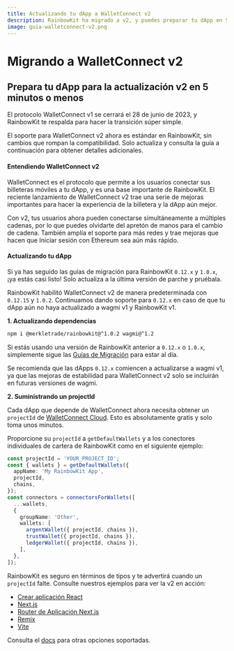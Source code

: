 ```yaml
---
title: Actualizando tu dApp a WalletConnect v2
description: RainbowKit ha migrado a v2, y puedes preparar tu dApp en 5 minutos o menos
image: guia-walletconnect-v2.png
---
```


# Migrando a WalletConnect v2

## Prepara tu dApp para la actualización v2 en 5 minutos o menos

El protocolo WalletConnect v1 se cerrará el 28 de junio de 2023, y RainbowKit te respalda para hacer la transición súper simple.

El soporte para WalletConnect v2 ahora es estándar en RainbowKit, sin cambios que rompan la compatibilidad. Solo actualiza y consulta la guía a continuación para obtener detalles adicionales.

#### Entendiendo WalletConnect v2

WalletConnect es el protocolo que permite a los usuarios conectar sus billeteras móviles a tu dApp, y es una base importante de RainbowKit. El reciente lanzamiento de WalletConnect v2 trae una serie de mejoras importantes para hacer la experiencia de la billetera y la dApp aún mejor.

Con v2, tus usuarios ahora pueden conectarse simultáneamente a múltiples cadenas, por lo que puedes olvidarte del apretón de manos para el cambio de cadena. También amplía el soporte para más redes y trae mejoras que hacen que Iniciar sesión con Ethereum sea aún más rápido.

#### Actualizando tu dApp

Si ya has seguido las guías de migración para RainbowKit `0.12.x` y `1.0.x`, ¡ya estás casi listo! Solo actualiza a la última versión de parche y pruébala.

RainbowKit habilitó WalletConnect v2 de manera predeterminada con `0.12.15` y `1.0.2`. Continuamos dando soporte para `0.12.x` en caso de que tu dApp aún no haya actualizado a wagmi v1 y RainbowKit v1.

**1. Actualizando dependencias**

```bash
npm i @merkletrade/rainbowkit@^1.0.2 wagmi@^1.2
```

Si estás usando una versión de RainbowKit anterior a `0.12.x` o `1.0.x`, simplemente sigue las [Guías de Migración](/docs/migration-guide) para estar al día.

Se recomienda que las dApps `0.12.x` comiencen a actualizarse a wagmi v1, ya que las mejoras de estabilidad para WalletConnect v2 solo se incluirán en futuras versiones de wagmi.

**2. Suministrando un projectId**

Cada dApp que depende de WalletConnect ahora necesita obtener un `projectId` de [WalletConnect Cloud](https://cloud.walletconnect.com/). Esto es absolutamente gratis y solo toma unos minutos.

Proporcione su `projectId` a `getDefaultWallets` y a los conectores individuales de cartera de RainbowKit como en el siguiente ejemplo:

```ts
const projectId = 'YOUR_PROJECT_ID';
const { wallets } = getDefaultWallets({
  appName: 'My RainbowKit App',
  projectId,
  chains,
});
const connectors = connectorsForWallets([
  ...wallets,
  {
    groupName: 'Other',
    wallets: [
      argentWallet({ projectId, chains }),
      trustWallet({ projectId, chains }),
      ledgerWallet({ projectId, chains }),
    ],
  },
]);
```

RainbowKit es seguro en términos de tipos y te advertirá cuando un `projectId` falte. Consulte nuestros ejemplos para ver la v2 en acción:

- [Crear aplicación React](https://codesandbox.io/p/sandbox/github/merkletrade/rainbowkit/tree/main/examples/with-create-react-app)
- [Next.js](https://codesandbox.io/p/sandbox/github/merkletrade/rainbowkit/tree/main/examples/with-next)
- [Router de Aplicación Next.js](https://codesandbox.io/p/sandbox/github/merkletrade/rainbowkit/tree/main/examples/with-next-app)
- [Remix](https://codesandbox.io/p/sandbox/github/merkletrade/rainbowkit/tree/main/examples/with-remix)
- [Vite](https://codesandbox.io/p/sandbox/github/merkletrade/rainbowkit/tree/main/examples/with-vite)

Consulta el [docs](https://www.rainbowkit.com/docs/custom-wallet-list#walletconnect) para otras opciones soportadas.
